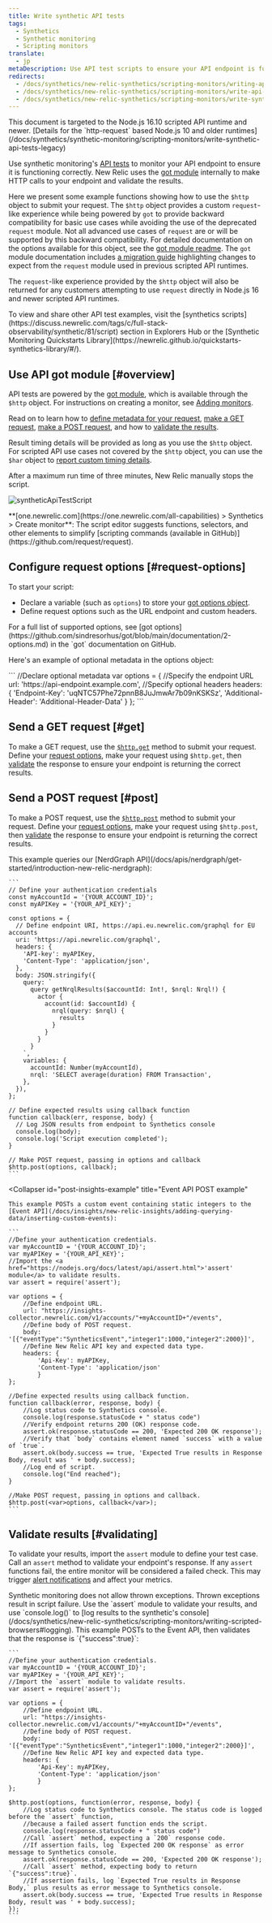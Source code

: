 ```yaml
---
title: Write synthetic API tests
tags:
  - Synthetics
  - Synthetic monitoring
  - Scripting monitors
translate:
  - jp 
metaDescription: Use API test scripts to ensure your API endpoint is functioning correctly.
redirects:
  - /docs/synthetics/new-relic-synthetics/scripting-monitors/writing-api-tests
  - /docs/synthetics/new-relic-synthetics/scripting-monitors/write-api-tests
  - /docs/synthetics/new-relic-synthetics/scripting-monitors/write-synthetics-api-tests
---
```



<Callout variant="important">
  This document is targeted to the Node.js 16.10 scripted API runtime and newer. [Details for the `http-request` based Node.js 10 and older runtimes](/docs/synthetics/synthetic-monitoring/scripting-monitors/write-synthetic-api-tests-legacy)
</Callout>

Use synthetic monitoring's [API tests](/docs/synthetics/new-relic-synthetics/getting-started/types-synthetics-monitors) to monitor your API endpoint to ensure it is functioning correctly. New Relic uses the [got module](https://github.com/sindresorhus/got) internally to make HTTP calls to your endpoint and validate the results.

Here we present some example functions showing how to use the `$http` object to submit your request. The `$http` object provides a custom `request`-like experience while being powered by `got` to provide backward compatibility for basic use cases while avoiding the use of the deprecated `request` module. Not all advanced use cases of `request` are or will be supported by this backward compatibility. For detailed documentation on the options available for this object, see the [got module readme](https://github.com/sindresorhus/got). The `got` module documentation includes [a migration guide](https://github.com/sindresorhus/got/blob/main/documentation/migration-guides/request.md) highlighting changes to expect from the `request` module used in previous scripted API runtimes. 

The `request`-like experience provided by the `$http` object will also be returned for any customers attempting to use `request` directly in Node.js 16 and newer scripted API runtimes.

<Callout variant="tip">
  To view and share other API test examples, visit the [synthetics scripts](https://discuss.newrelic.com/tags/c/full-stack-observability/synthetic/81/script) section in Explorers Hub or the [Synthetic Monitoring Quickstarts Library](https://newrelic.github.io/quickstarts-synthetics-library/#/).
</Callout>

## Use API got module [#overview]

API tests are powered by the [got module](https://github.com/sindresorhus/got), which is available through the `$http` object. For instructions on creating a monitor, see [Adding monitors](/docs/synthetics/new-relic-synthetics/using-monitors/adding-editing-monitors#adding-monitors).

Read on to learn how to [define metadata for your request](#request-options), [make a GET request](#get), [make a POST request](#post), and how to [validate the results](#validating).

Result timing details will be provided as long as you use the `$http` object. For scripted API use cases not covered by the `$http` object, you can use the `$har` object to [report custom timing details](/docs/synthetics/synthetic-monitoring/scripting-monitors/custom-timing-details/).

<Callout variant="important">
  After a maximum run time of three minutes, New Relic manually stops the script.
</Callout>

<img
  title="syntheticApiTestScript"
  alt="syntheticApiTestScript"
  src={syntheticApiTestScript}
/>

<figcaption>
  **[one.newrelic.com](https://one.newrelic.com/all-capabilities) > Synthetics > Create monitor**: The script editor suggests functions, selectors, and other elements to simplify [scripting commands (available in GitHub)](https://github.com/request/request).
</figcaption>

## Configure request options [#request-options]

To start your script:

* Declare a variable (such as `options`) to store your [got options object](https://github.com/sindresorhus/got/blob/main/documentation/2-options.md).
* Define request options such as the URL endpoint and custom headers.

<Callout variant="tip">
  For a full list of supported options, see [got options](https://github.com/sindresorhus/got/blob/main/documentation/2-options.md) in the `got` documentation on GitHub.
</Callout>

Here's an example of optional metadata in the options object:

<CollapserGroup>
  <Collapser
    id="metadata-1"
    title="Using optional metadata"
  >
    ```
    //Declare optional metadata
    var options = {
            //Specify the endpoint URL
            url: 'https://api-endpoint.example.com',
            //Specify optional headers
            headers: {
                    'Endpoint-Key': 'uqNTC57Phe72pnnB8JuJmwAr7b09nKSKSz',
                    'Additional-Header': 'Additional-Header-Data'
            }
    };
    ```
  </Collapser>
</CollapserGroup>

## Send a GET request [#get]

To make a GET request, use the [`$http.get`](https://github.com/request/request#requestget) method to submit your request. Define your [request options](#request-options), make your request using `$http.get`, then [validate](#validating) the response to ensure your endpoint is returning the correct results.

## Send a POST request [#post]

To make a POST request, use the [`$http.post`](https://github.com/request/request#requestpost) method to submit your request. Define your [request options](#request-options), make your request using `$http.post`, then [validate](#validating) the response to ensure your endpoint is returning the correct results.

<CollapserGroup>
  <Collapser
    id="get-nerdgraph-example"
    title="NerdGraph example"
  >
    This example queries our [NerdGraph API](/docs/apis/nerdgraph/get-started/introduction-new-relic-nerdgraph):

    ```
    // Define your authentication credentials
    const myAccountId = '{YOUR_ACCOUNT_ID}';
    const myAPIKey = '{YOUR_API_KEY}';

    const options = {
      // Define endpoint URI, https://api.eu.newrelic.com/graphql for EU accounts
      uri: 'https://api.newrelic.com/graphql',
      headers: {
        'API-key': myAPIKey,
        'Content-Type': 'application/json',
      },
      body: JSON.stringify({
        query: `
          query getNrqlResults($accountId: Int!, $nrql: Nrql!) {
            actor {
              account(id: $accountId) {
                nrql(query: $nrql) {
                  results
                }
              }
            }
          }
        `,
        variables: {
          accountId: Number(myAccountId),
          nrql: 'SELECT average(duration) FROM Transaction',
        },
      }),
    };

    // Define expected results using callback function
    function callback(err, response, body) {
      // Log JSON results from endpoint to Synthetics console
      console.log(body);
      console.log('Script execution completed');
    }

    // Make POST request, passing in options and callback
    $http.post(options, callback);
    ```
  </Collapser>

  <Collapser
    id="post-insights-example"
    title="Event API POST example"
  >
    This example POSTs a custom event containing static integers to the [Event API](/docs/insights/new-relic-insights/adding-querying-data/inserting-custom-events):

    ```
    //Define your authentication credentials.
    var myAccountID = '{YOUR_ACCOUNT_ID}';
    var myAPIKey = '{YOUR_API_KEY}';
    //Import the <a href="https://nodejs.org/docs/latest/api/assert.html">'assert' module</a> to validate results.
    var assert = require('assert');

    var options = {
        //Define endpoint URL.
        url: "https://insights-collector.newrelic.com/v1/accounts/"+myAccountID+"/events",
        //Define body of POST request.
        body: '[{"eventType":"SyntheticsEvent","integer1":1000,"integer2":2000}]',
        //Define New Relic API key and expected data type.
        headers: {
            'Api-Key': myAPIKey,
            'Content-Type': 'application/json'
            }
    };

    //Define expected results using callback function.
    function callback(error, response, body) {
        //Log status code to Synthetics console.
        console.log(response.statusCode + " status code")
        //Verify endpoint returns 200 (OK) response code.
        assert.ok(response.statusCode == 200, 'Expected 200 OK response');
        //Verify that `body` contains element named `success` with a value of `true`.
        assert.ok(body.success == true, 'Expected True results in Response Body, result was ' + body.success);
        //Log end of script.
        console.log("End reached");
    }

    //Make POST request, passing in options and callback.
    $http.post(<var>options, callback</var>);
    ```
  </Collapser>
</CollapserGroup>

## Validate results [#validating]

To validate your results, import the `assert` module to define your test case. Call an `assert` method to validate your endpoint's response. If any `assert` functions fail, the entire monitor will be considered a failed check. This may trigger [alert notifications](/docs/synthetics/new-relic-synthetics/using-monitors/alerting-synthetics#alerts) and affect your metrics.

<Callout variant="important">
  Synthetic monitoring does not allow thrown exceptions. Thrown exceptions result in script failure. Use the `assert` module to validate your results, and use `console.log()` to [log results to the synthetic's console](/docs/synthetics/new-relic-synthetics/scripting-monitors/writing-scripted-browsers#logging).
</Callout>

<CollapserGroup>
  <Collapser
    id="validation-insights-example"
    title="Event API validation example"
  >
    This example POSTs to the Event API, then validates that the response is `{"success":true}`:

    ```
    //Define your authentication credentials.
    var myAccountID = '{YOUR_ACCOUNT_ID}';
    var myAPIKey = '{YOUR_API_KEY}';
    //Import the `assert` module to validate results.
    var assert = require('assert');

    var options = {
        //Define endpoint URL.
        url: "https://insights-collector.newrelic.com/v1/accounts/"+myAccountID+"/events",
        //Define body of POST request.
        body: '[{"eventType":"SyntheticsEvent","integer1":1000,"integer2":2000}]',
        //Define New Relic API key and expected data type.
        headers: {
            'Api-Key': myAPIKey,
            'Content-Type': 'application/json'
            }
    };

    $http.post(options, function(error, response, body) {
        //Log status code to Synthetics console. The status code is logged before the `assert` function, 
        //because a failed assert function ends the script.
        console.log(response.statusCode + " status code")
        //Call `assert` method, expecting a `200` response code.
        //If assertion fails, log `Expected 200 OK response` as error message to Synthetics console.
        assert.ok(response.statusCode == 200, 'Expected 200 OK response');  
        //Call `assert` method, expecting body to return `{"success":true}`.
        //If assertion fails, log `Expected True results in Response Body,` plus results as error message to Synthetics console. 
        assert.ok(body.success == true, 'Expected True results in Response Body, result was ' + body.success);
    });
    ```
  </Collapser>
</CollapserGroup>
